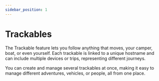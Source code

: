 ```yaml
---
sidebar_position: 1
---
```


# Trackables

The Trackable feature lets you follow anything that moves, your camper, boat, or even yourself.
Each trackable is linked to a unique hostname and can include multiple devices or trips, representing different journeys.

You can create and manage several trackables at once, making it easy to manage different adventures, vehicles, or people, all from one place.